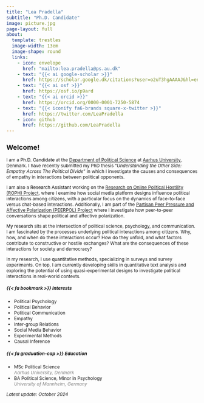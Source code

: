 ```yaml
---
title: "Lea Pradella"
subtitle: "Ph.D. Candidate"
image: picture.jpg
page-layout: full
about:
  template: trestles
  image-width: 13em
  image-shape: round
  links:
    - icon: envelope
      href: "mailto:lea.pradella@ps.au.dk" 
    - text: "{{< ai google-scholar >}}"
      href: https://scholar.google.dk/citations?user=o2uT3hgAAAAJ&hl=en
    - text: "{{< ai osf >}}"
      href: https://osf.io/p9ard
    - text: "{{< ai orcid >}}"
      href: https://orcid.org/0000-0001-7250-5874
    - text: "{{< iconify fa6-brands square-x-twitter >}}"
      href: https://twitter.com/LeaPradella
    - icon: github
      href: https://github.com/LeaPradella
---
```

::: {style="font-size: 85%;"}

## Welcome!

::: {.justify}

I am a <span style="color:black;">Ph.D. Candidate</span> at the [Department of Political Science](https://ps.au.dk/en/) at [Aarhus University](https://international.au.dk/), Denmark. I have recently submitted my PhD thesis "*Understanding the Other Side: Empathy Across The Political Divide*" in which I investigate the causes and consequences of empathy in interactions between political opponents.

I am also a <span style="color:black;">Research Assistant</span> working on the [Research on Online Political Hostility (ROPH) Project](https://ps.au.dk/forskning/forskningsprojekter/research-on-online-political-hostility), where I examine how social media platform designs influence political interactions among citizens, with a particular focus on the dynamics of face-to-face versus chat-based interactions. Additionally, I am part of the [Partisan Peer Pressure and Affective Polarization (PEERPOL) Project](https://ps.au.dk/en/current/allnews/news/artikel/dff-bevilling-paa-62-millioner-kroner-til-troels-boeggild) where I investigate how peer-to-peer conversations shape political and affective polarization.

<span style="color:black;">My research</span> sits at the intersection of political science, psychology, and communication. I am fascinated by the processes underlying political interactions among citizens. Why, how, and when do these interactions occur? How do they unfold, and what factors contribute to constructive or hostile exchanges? What are the consequences of these interactions for society and democracy?

In my research, I use <span style="color:black;">quantitative methods</span>, specializing in surveys and survey experiments. On top, I am currently developing skills in quantitative text analysis and exploring the potential of using quasi-experimental designs to investigate political interactions in real-world contexts.

:::

::: grid
::: g-col-6

##### {{< fa bookmark >}} Interests

-   Political Psychology
-   Political Behavior
-   Political Communication
-   Empathy
-   Inter-group Relations
-   Social Media Behavior
-   Experimental Methods
-   Causal Inference
:::

::: g-col-6
##### {{< fa graduation-cap >}} Education

-   MSc Political Science\
    [*Aarhus University, Denmark*]{style="color:grey;"}
-   BA Political Science, Minor in Psychology\
    [*University of Mannheim, Germany*]{style="color:grey;"}
:::
:::

*Latest update: October 2024*

:::


